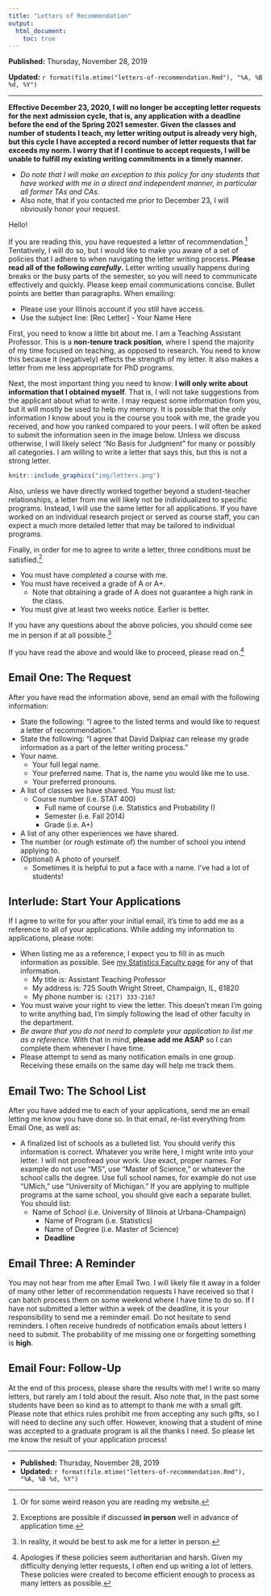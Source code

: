 ```yaml
---
title: "Letters of Recommendation"
output:
  html_document:
    toc: true
---
```


**Published:** Thursday, November 28, 2019

**Updated:** `r format(file.mtime("letters-of-recommendation.Rmd"), "%A, %B %d, %Y")`

***

**Effective December 23, 2020, I will no longer be accepting letter requests for the next admission cycle, that is, any application with a deadline before the end of the Spring 2021 semester. Given the classes and number of students I teach, my letter writing output is already very high, but this cycle I have accepted a record number of letter requests that far exceeds my norm. I worry that if I continue to accept requests, I will be unable to fulfill my existing writing commitments in a timely manner.** 

- *Do note that I will make an exception to this policy for any students that have worked with me in a direct and independent manner, in particular all former TAs and CAs.*
- Also note, that if you contacted me prior to December 23, I will obviously honor your request.

Hello!

If you are reading this, you have requested a letter of recommendation.^[Or for some weird reason you are reading my website.] Tentatively, I will do so, but I would like to make you aware of a set of policies that I adhere to when navigating the letter writing process. **Please read all of the following _carefully_.** Letter writing usually happens during breaks or the busy parts of the semester, so you will need to communicate effectively and quickly. Please keep email communications concise. Bullet points are better than paragraphs. When emailing:

- Please use your Illinois account if you still have access.
- Use the subject line: [Rec Letter] - Your Name Here

First, you need to know a little bit about me. I am a Teaching Assistant Professor. This is a **non-tenure track position**, where I spend the majority of my time focused on teaching, as opposed to research. You need to know this because it (negatively) effects the strength of my letter. It also makes a letter from me less appropriate for PhD programs.

Next, the most important thing you need to know: **I will only write about information that I obtained myself**. That is, I will not take suggestions from the applicant about what to write. I may request some information from you, but it will mostly be used to help my memory. It is possible that the only information I know about you is the course you took with me, the grade you received, and how you ranked compared to your peers. I will often be asked to submit the information seen in the image below. Unless we discuss otherwise, I will likely select "No Basis for Judgment" for many or possibly all categories. I am willing to write a letter that says this, but this is not a strong letter.

```r
knitr::include_graphics("img/letters.png")
```

Also, unless we have directly worked together beyond a student-teacher relationships, a letter from me will likely not be individualized to specific programs. Instead, I will use the same letter for all applications. If you have worked on an individual research project or served as course staff, you can expect a much more detailed letter that may be tailored to individual programs.

Finally, in order for me to agree to write a letter, three conditions must be satisfied.^[Exceptions are possible if discussed **in person** well in advance of application time.]

- You must have *completed* a course with me.
- You must have received a grade of A or A+. 
  - Note that obtaining a grade of A does not guarantee a high rank in the class.
- You must give at least two weeks notice. Earlier is better.

If you have any questions about the above policies, you should come see me in person if at all possible.^[In reality, it would be best to ask me for a letter in person.]

If you have read the above and would like to proceed, please read on.^[Apologies if these policies seem authoritarian and harsh. Given my difficulty denying letter requests, I often end up writing a lot of letters. These policies were created to become efficient enough to process as many letters as possible.]

## Email One: The Request

After you have read the information above, send an email with the following information:

- State the following: "I agree to the listed terms and would like to request a letter of recommendation."
- State the following: "I agree that David Dalpiaz can release my grade information as a part of the letter writing process."
- Your name.
  - Your full legal name.
  - Your preferred name. That is, the name you would like me to use.
  - Your preferred pronouns.
- A list of classes we have shared. You must list:
  - Course number (i.e. STAT 400)
    - Full name of course (i.e. Statistics and Probability I)
    - Semester (i.e. Fall 2014)
    - Grade (i.e. A+)
- A list of any other experiences we have shared.
- The number (or rough estimate of) the number of school you intend applying to.
- (Optional) A photo of yourself. 
  - Sometimes it is helpful to put a face with a name. I've had a lot of students!

## Interlude: Start Your Applications

If I agree to write for you after your initial email, it's time to add me as a reference to all of your applications. While adding my information to applications, please note:

- When listing me as a reference, I expect you to fill in as much information as possible. See [my Statistics Faculty page](https://stat.illinois.edu/directory/profile/dalpiaz2) for any of that information.
  - My title is: Assistant Teaching Professor
  - My address is: 725 South Wright Street, Champaign, IL, 61820
  - My phone number is: `(217) 333-2167`
- You must waive your right to view the letter. This doesn't mean I'm going to write anything bad, I'm simply following the lead of other faculty in the department.
- *Be aware that you do not need to complete your application to list me as a reference.* With that in mind, **please add me ASAP** so I can complete them whenever I have time.
- Please attempt to send as many notification emails in one group. Receiving these emails on the same day will help me track them.

## Email Two: The School List

After you have added me to each of your applications, send me an email letting me know you have done so. In that email, re-list everything from Email One, as well as:

- A finalized list of schools as a bulleted list. You should verify this information is correct. Whatever you write here, I might write into your letter. I will not proofread your work. Use exact, proper names. For example do not use "MS", use "Master of Science," or whatever the school calls the degree. Use full school names, for example do not use "UMich," use "University of Michigan." If you are applying to multiple programs at the same school, you should give each a separate bullet. You should list:
  - Name of School (i.e. University of Illinois at Urbana-Champaign)
    - Name of Program (i.e. Statistics)
    - Name of Degree (i.e. Master of Science)
    - **Deadline**

## Email Three: A Reminder

You may not hear from me after Email Two. I will likely file it away in a folder of many other letter of recommendation requests I have received so that I can batch process them on some weekend where I have time to do so. If I have not submitted a letter within a week of the deadline, it is your responsibility to send me a reminder email. Do not hesitate to send reminders. I often receive hundreds of notification emails about letters I need to submit. The probability of me missing one or forgetting something is **high**.

## Email Four: Follow-Up

At the end of this process, please share the results with me! I write so many letters, but rarely am I told about the result. Also note that, in the past some students have been so kind as to attempt to thank me with a small gift. Please note that ethics rules prohibit me from accepting any such gifts, so I will need to decline any such offer. However, knowing that a student of mine was accepted to a graduate program is all the thanks I need. So please let me know the result of your application process!

<!-- ## TODO -->

<!-- - http://svmiller.com/for-students/letters-of-recommendation/ -->

***

- **Published:** Thursday, November 28, 2019
- **Updated:** `r format(file.mtime("letters-of-recommendation.Rmd"), "%A, %B %d, %Y")`
